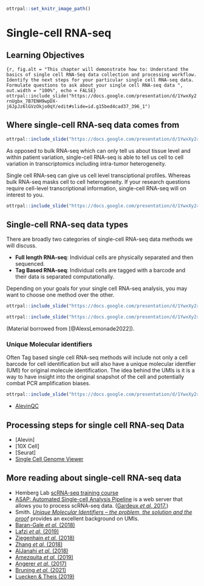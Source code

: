 
```r
ottrpal::set_knitr_image_path()
```

# Single-cell RNA-seq

## Learning Objectives

```{r, fig.alt = "This chapter will demonstrate how to: Understand the basics of single cell RNA-Seq data collection and processing workflow. Identify the next steps for your particular single cell RNA-seq data. Formulate questions to ask about your single cell RNA-seq data
", out.width = "100%", echo = FALSE}
ottrpal::include_slide("https://docs.google.com/presentation/d/1YwxXy2rnUgbx_7B7ENH9wpDX-j6JpJz6lGVzOkjo0qY/edit#slide=id.g15bed4cad37_396_1")
```

## Where single-cell RNA-seq data comes from

```r
ottrpal::include_slide("https://docs.google.com/presentation/d/1YwxXy2rnUgbx_7B7ENH9wpDX-j6JpJz6lGVzOkjo0qY/edit#slide=id.g15bed4cad37_396_6")
```

As opposed to bulk RNA-seq which can only tell us about tissue level and within patient variation, single-cell RNA-seq is able to tell us cell to cell variation in transcriptomics including intra-tumor heterogeneity.

Single cell RNA-seq can give us cell level transciptional profiles. Whereas bulk RNA-seq masks cell to cell heterogeneity. If your research questions require cell-level transcriptional information, single-cell RNA-seq will on interest to you.

```r
ottrpal::include_slide("https://docs.google.com/presentation/d/1YwxXy2rnUgbx_7B7ENH9wpDX-j6JpJz6lGVzOkjo0qY/edit#slide=id.g15bed4cad37_396_11")
```

## Single-cell RNA-seq data types

There are broadly two categories of single-cell RNA-seq data methods we will discuss.

- **Full length RNA-seq**: Individual cells are physically separated and then sequenced.
- **Tag Based RNA-seq**: Individual cells are tagged with a barcode and their data is separated computationally.

Depending on your goals for your single cell RNA-seq analysis, you may want to choose one method over the other.

```r
ottrpal::include_slide("https://docs.google.com/presentation/d/1YwxXy2rnUgbx_7B7ENH9wpDX-j6JpJz6lGVzOkjo0qY/edit#slide=id.g15bed4cad37_396_25")
```

```r
ottrpal::include_slide("https://docs.google.com/presentation/d/1YwxXy2rnUgbx_7B7ENH9wpDX-j6JpJz6lGVzOkjo0qY/edit#slide=id.g15bed4cad37_396_25")
```

(Material borrowed from [@AlexsLemonade2022]).

### Unique Molecular identifiers

Often Tag based single cell RNA-seq methods will include not only a cell barcode for cell identification but will also have a unique molecular identfier (UMI) for original molecule identification. The idea behind the UMIs is it is a way to have insight into the original snapshot of the cell and potentially combat PCR amplification biases.

```r
ottrpal::include_slide("https://docs.google.com/presentation/d/1YwxXy2rnUgbx_7B7ENH9wpDX-j6JpJz6lGVzOkjo0qY/edit#slide=id.g15bed4cad37_396_41")
```

- [AlevinQC](https://bioconductor.org/packages/release/bioc/html/alevinQC.html)

## Processing steps for single cell RNA-seq Data

- [Alevin]
- [10X Cell]
- [Seurat]
- [Single Cell Genome Viewer](https://github.com/KrasnitzLab/SCGV)

## More reading about single-cell RNA-seq data

- Hemberg Lab [scRNA-seq training course](https://scrnaseq-course.cog.sanger.ac.uk/website/index.html)
- [ASAP: Automated Single-cell Analysis Pipeline](https://asap.epfl.ch/) is a web server that allows you to process scRNA-seq data. ([Gardeux _et al._ 2017.](https://doi.org/10.1093/bioinformatics/btx337 ))
- Smith. [_Unique Molecular Identifiers – the problem, the solution and the proof_](https://cgatoxford.wordpress.com/2015/08/14/unique-molecular-identifiers-the-problem-the-solution-and-the-proof/) provides an excellent background on UMIs.
- [Baran-Gale _et al._ (2018)](https://doi.org/10.1093/bfgp/elx035)  
- [Lafzi _et al._ (2019)](https://doi.org/10.1038/s41596-018-0073-y)
- [Ziegenhain _et al._ (2018)](http://dx.doi.org/10.1016/j.molcel.2017.01.023)
- [Zhang _et al._ (2018)](https://doi.org/10.1016/j.molcel.2018.10.020)
- [AlJanahi _et al._ (2018)](https://doi.org/10.1016/j.omtm.2018.07.003)
- [Amezquita _et al._ (2019)](https://www.nature.com/articles/s41592-019-0654-x)
- [Angerer _et al._ (2017)](http://dx.doi.org/10.1016/j.coisb.2017.07.004)
- [Bruning _et al._ (2021)](https://www.biorxiv.org/content/10.1101/2021.02.15.430948v2)
- [Luecken & Theis (2019)](https://doi.org/10.15252/msb.20188746)
